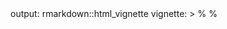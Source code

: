 output: rmarkdown::html_vignette
vignette: >
  %\VignetteIndexEntry{AMD99_quick_start}
  %\VignetteEngine{knitr::rmarkdown}
  \usepackage[utf8]{inputenc}

